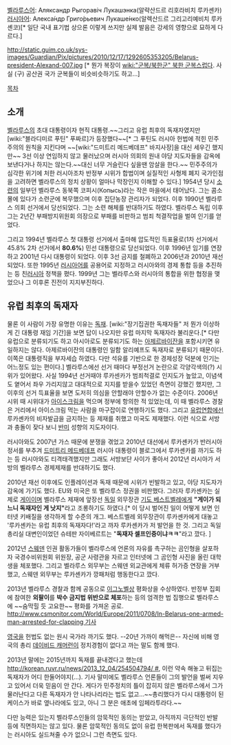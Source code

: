 [[벨라루스어]]: Аляксандр Рыгоравіч Лукашэнка(알략산드르 리호라비치 루카셴카)
[[러시아어]]: Алекса́ндр Григо́рьевич Лукаше́нко(알렉산드르 그리고리예비치 루카셴코)[* 일단 국내 표기법 상으론 이렇게 쓰지만 실제 발음은 강세의 영향으로 묘하게 다르다.]

http://static.guim.co.uk/sys-images/Guardian/Pix/pictures/2010/12/17/1292605353205/Belarus-president-Alexand-007.jpg [* 뭔가 복장이 [[wiki:"군복/북한군" 북한 군복]]스럽다. 사실 (구) 공산권 국가 군복들이 비슷비슷하기도 하고...]

[[목차]]
== 소개 ==
[[벨라루스]]의 초대 대통령이자 현직 대통령.~~그리고 유럽 최후의 독재자였지만 [wiki:"블라디미르 푸틴" 푸짜르]가 등장했다~~[* 그 푸틴도 러시아 헌법에 적힌 민주주의의 원칙을 지킨다며 ~~[wiki:"드미트리 메드베데프" 바지사장]을 대신 세우긴 했지만~~ 3선 이상 연임하지 않고 물러났으며 러시아 의회의 원내 야당 지도자들을 감옥에 보낸다거나 하지는 않는다.~~대신 너무 거슬린다 싶을땐 암살을 한다.~~ 민주주의가 심각한 위기에 처한 러시아조차 반정부 시위가 합법이며 실질적인 사형제 폐지 국가인점을 고려하면 벨라루스의 정치 상황이 얼마나 막장인지 이해할 수 있다.] 1954년 당시 [[소련]]의 일부던 벨라루스 동북쪽 코피시(Копысь)라는 작은 마을에서 태어났다. 그는 콤소몰에 있다가 소련군에 복무했으며 이후 집단농장 관리자가 되었다. 이후 1990년 벨라루스 의회 선거에서 당선되었다. 그는 소련 해체를 반대하기도 하였다. 벨라루스 독립 이후 그는 2년간 부패방지위원회 의장으로 부패를 비판하고 범죄 척결작업을 벌여 인기를 얻었다. 

그리고 1994년 벨라루스 첫 대통령 선거에서 출마해 압도적인 득표율로(1차 선거에서 45.8% 2차 선거에서 '''80.6%''') 민선 대통령으로 당선되었다. 이후 1996년 임기를 연장하고 2001년 다시 대통령이 되었다. 이후 3선 금지를 철폐하고 2006년과 2010년 재선되었다. 또한 1995년 [[러시아어]]를 공용어로 지정하고 러시아와의 경제 통합 등을 추진하는 등 친[[러시아]] 정책을 폈다. 1999년 그는 벨라루스와 러시아의 통합을 위한 협정을 맺었으나 그 이후론 진전이 지지부진하다. 

== 유럽 최후의 독재자 ==
물론 이 사람이 가장 유명한 이유는 [[독재]]. [wiki:"장기집권한 독재자들" 저 뭔가 이상하게 긴 대통령 재임 기간]을 보면 답이 나오지만 유럽 마지막 독재자라 불리운다.[* 다만 유럽으로 분류되기도 하고 아시아로도 분류되기도 하는 [[아제르바이잔]]을 포함시키면 유일하지는 않다. 아제르바이잔의 대통령인 일함 알리예프도 독재자로 분류되기 때문이다. 이쪽은 대통령직을 부자세습 하였다. 다만 석유를 기반으로 한 경제성장 덕분에 인기는 어느정도 있는 편이다.]  벨라루스에선 선거 때마다 부정선거 논란으로 각양각색의(?) 시위가 있어왔다. 사실 1994년 선거때야 루카센카가 범죄척결로 인지도가 높았고, 이념색도 옅어서 좌우 가리지않고 대대적으로 지지를 받을수 있었던 측면이 강했긴 했지만, 그 이후의 선거 득표율을 보면 도저히 의심을 안할래야 안할수가 없는 수준이다. 2006년 시위 때 시위대가 [[아이스크림]]을 먹으며 정부에 항의한 적 있었는데, 이 때 벨라루스 경찰은 거리에서 아이스크림 먹는 사람을 마구잡이로 연행하기도 했다. 그리고 [[유럽연합]]에선 루카셴카의 비자발급을 금지하는 등 제재를 취했고 미국도 제재했다. 이런 식으로 서방과 충돌이 잦다 보니 [[반미]] 성향의 지도자이다.

러시아와도 2007년 가스 때문에 분쟁을 겪었고 2010년 대선에서 루카셴카가 반러시아 정서를 부추겨 [[드미트리 메드베데프]] 러시아 대통령이 블로그에서 루카셴카를 까기도 하는 등 러시아와도 티격태격했지만 그래도 서방보단 사이가 좋아서 2012년 러시아가 서방의 벨라루스 경제제재를 반대하기도 했다.

2010년 재선 이후에도 인플레이션과 독재 때문에 시위가 빈발하고 있고, 야당 지도자가 감옥에 가기도 했다. EU와 미국은 또 벨라루스 정권을 비판했다. 그러자 루카셴카는 실제로 [[게이]]이며 벨라루스 제재에 앞장선 [[독일]] 외무장관 [[기도 베스트벨레]]에게 '''"게이가 되느니 독재자인 게 낫지"'''라고 조롱하기도 하였다.[* 이 당시 벌어진 일이 어떻게 보면 인터넷 키배질을 생각하게 할 수준의 개그. 베스트벨레 외무장관이 루카셴카에게 대놓고 '루카셴카는 유럽 최후의 독재자다!'라고 까자 루카셴카가 저 발언을 한 것. 그리고 독일 총리실 대변인이었던 슈테판 자이베르트는 "'''독재자 셀프인증이냐ㅋㅋ'''"라고 깠다. ] 

2012년 [[스웨덴]] 인권 활동가들이 벨라루스에 언론의 자유를 촉구하는 곰인형을 살포하자 국경수비위원회 위원장, 공군 사령관을 자르고 인터넷에 그 곰인형 사진을 올린 대학생을 체포했다. 그리고 벨라루스 외무부는 스웨덴 외교관에게 체류 허가증 연장을 거부했고, 스웨덴 외무부는 루카셴카가 깡패처럼 행동한다고 깠다.

2013년 벨라루스 경찰과 함께 공동으로 [[이그노벨상]] 평화상을 수상하였다. 반정부 집회에 참여한 '''외팔이'''를 '''박수 금지법 위반으로 체포'''하는 등의 엄격한 법 집행으로 벨라루스에 ~~숨막힐 듯 고요한~~ 평화를 가져온 공로. [[http://www.csmonitor.com/World/Europe/2011/0708/In-Belarus-one-armed-man-arrested-for-clapping 기사]]

[[영국]]을 헌법도 없는 원시 국가라 까기도 했다. --20년 가까이 해먹은-- 자신에 비해 영국의 총리 [[데이비드 캐머런]]이 정치경험이 없다고 까는 말도 함께 했다.

2013년 말에는 2015년까지 독재를 끝내겠다고 했는데[[http://korean.ruvr.ru/news/2013_12_04/254504794/ #]], 이런 약속 해놓고 뒤집는 독재자가 어디 한둘어야지(...). 기사 말미에도 벨라루스 언론들이 그의 발언을 벌써 지우고 있어서 더욱 믿음이 안 간다. 게다가 민주정치의 틀이 잡히지 않은 벨라루스에서 그가 물러난다고 다른 독재자가 안 나타나리라는 법도 없고...~~총리했다가 다시 대통령이 된 케이스가 바로 옆나라에도 있고, 아니 그 분은 애초에 임페라투라다.~~

다만 능력은 있는지 벨라루스인들의 암묵적인 동의는 받았고, 아직까지 극단적인 반발 등에 직면하지는 않고 있다. 물론 암묵적인 동의도 없이 유럽 한복판에서 독재를 했다가는 러시아도 실드쳐줄 수가 없으니 그런 측면도 있다.

